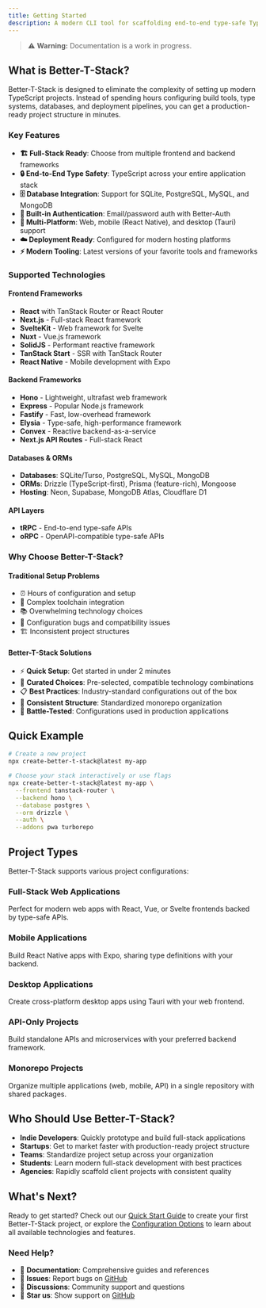 ```yaml
---
title: Getting Started
description: A modern CLI tool for scaffolding end-to-end type-safe TypeScript projects with best practices and customizable configurations
---
```


> ⚠️ **Warning:** Documentation is a work in progress.

## What is Better-T-Stack?

Better-T-Stack is designed to eliminate the complexity of setting up modern TypeScript projects. Instead of spending hours configuring build tools, type systems, databases, and deployment pipelines, you can get a production-ready project structure in minutes.

### Key Features

- **🏗️ Full-Stack Ready**: Choose from multiple frontend and backend frameworks
- **🔒 End-to-End Type Safety**: TypeScript across your entire application stack
- **🗄️ Database Integration**: Support for SQLite, PostgreSQL, MySQL, and MongoDB
- **🔐 Built-in Authentication**: Email/password auth with Better-Auth
- **📱 Multi-Platform**: Web, mobile (React Native), and desktop (Tauri) support
- **☁️ Deployment Ready**: Configured for modern hosting platforms
- **⚡ Modern Tooling**: Latest versions of your favorite tools and frameworks

### Supported Technologies

#### Frontend Frameworks
- **React** with TanStack Router or React Router
- **Next.js** - Full-stack React framework
- **SvelteKit** - Web framework for Svelte
- **Nuxt** - Vue.js framework
- **SolidJS** - Performant reactive framework
- **TanStack Start** - SSR with TanStack Router
- **React Native** - Mobile development with Expo

#### Backend Frameworks
- **Hono** - Lightweight, ultrafast web framework
- **Express** - Popular Node.js framework
- **Fastify** - Fast, low-overhead framework
- **Elysia** - Type-safe, high-performance framework
- **Convex** - Reactive backend-as-a-service
- **Next.js API Routes** - Full-stack React

#### Databases & ORMs
- **Databases**: SQLite/Turso, PostgreSQL, MySQL, MongoDB
- **ORMs**: Drizzle (TypeScript-first), Prisma (feature-rich), Mongoose
- **Hosting**: Neon, Supabase, MongoDB Atlas, Cloudflare D1

#### API Layers
- **tRPC** - End-to-end type-safe APIs
- **oRPC** - OpenAPI-compatible type-safe APIs

### Why Choose Better-T-Stack?

#### Traditional Setup Problems
- ⏰ Hours of configuration and setup
- 🔧 Complex toolchain integration
- 📚 Overwhelming technology choices
- 🐛 Configuration bugs and compatibility issues
- 🏗️ Inconsistent project structures

#### Better-T-Stack Solutions
- ⚡ **Quick Setup**: Get started in under 2 minutes
- 🎯 **Curated Choices**: Pre-selected, compatible technology combinations
- 📋 **Best Practices**: Industry-standard configurations out of the box
- 🔄 **Consistent Structure**: Standardized monorepo organization
- 🧪 **Battle-Tested**: Configurations used in production applications

## Quick Example

```bash
# Create a new project
npx create-better-t-stack@latest my-app

# Choose your stack interactively or use flags
npx create-better-t-stack@latest my-app \
  --frontend tanstack-router \
  --backend hono \
  --database postgres \
  --orm drizzle \
  --auth \
  --addons pwa turborepo
```

## Project Types

Better-T-Stack supports various project configurations:

### Full-Stack Web Applications
Perfect for modern web apps with React, Vue, or Svelte frontends backed by type-safe APIs.

### Mobile Applications
Build React Native apps with Expo, sharing type definitions with your backend.

### Desktop Applications
Create cross-platform desktop apps using Tauri with your web frontend.

### API-Only Projects
Build standalone APIs and microservices with your preferred backend framework.

### Monorepo Projects
Organize multiple applications (web, mobile, API) in a single repository with shared packages.

## Who Should Use Better-T-Stack?

- **Indie Developers**: Quickly prototype and build full-stack applications
- **Startups**: Get to market faster with production-ready project structure
- **Teams**: Standardize project setup across your organization
- **Students**: Learn modern full-stack development with best practices
- **Agencies**: Rapidly scaffold client projects with consistent quality

## What's Next?

Ready to get started? Check out our [Quick Start Guide](/docs/quick-start) to create your first Better-T-Stack project, or explore the [Configuration Options](/docs/frontend) to learn about all available technologies and features.

### Need Help?

- 📖 **Documentation**: Comprehensive guides and references
- 🐛 **Issues**: Report bugs on [GitHub](https://github.com/AmanVarshney01/create-better-t-stack/issues)
- 💬 **Discussions**: Community support and questions
- 🌟 **Star us**: Show support on [GitHub](https://github.com/AmanVarshney01/create-better-t-stack)
